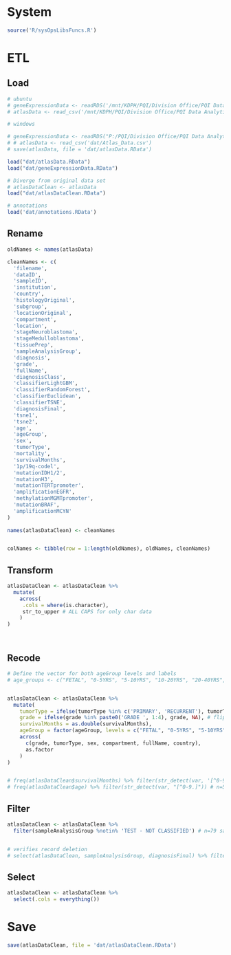 
# System

```r

source('R/sysOpsLibsFuncs.R')


```

# ETL

## Load

```r

# ubuntu
# geneExpressionData <- readRDS('/mnt/KDPH/PQI/Division Office/PQI Data Analytics/BrainTumorAtlas-main/Gene Expression Data/ExpData.rds')
# atlasData <- read_csv('/mnt/KDPH/PQI/Division Office/PQI Data Analytics/BrainTumorAtlas-main/Atlas_Data.csv')

# windows

# geneExpressionData <- readRDS("P:/PQI/Division Office/PQI Data Analytics/BrainTumorAtlas-main/Gene Expression Data/ExpData.rds")
# # atlasData <- read_csv('dat/Atlas_Data.csv')
# save(atlasData, file = 'dat/atlasData.RData')

load("dat/atlasData.RData")
load("dat/geneExpressionData.RData")

# Diverge from original data set
# atlasDataClean <- atlasData
load("dat/atlasDataClean.RData")

# annotations
load('dat/annotations.RData')
```




## Rename

```r

oldNames <- names(atlasData)

cleanNames <- c(
  'filename',
  'dataID',
  'sampleID',
  'institution',
  'country',
  'histologyOriginal',
  'subgroup',
  'locationOriginal',
  'compartment',
  'location',
  'stageNeuroblastoma',
  'stageMedulloblastoma',
  'tissuePrep',
  'sampleAnalysisGroup',
  'diagnosis',
  'grade',
  'fullName',
  'diagnosisClass',
  'classifierLightGBM',
  'classifierRandomForest',
  'classifierEuclidean',
  'classifierTSNE',
  'diagnosisFinal',
  'tsne1',
  'tsne2',
  'age',
  'ageGroup',
  'sex',
  'tumorType',
  'mortality',
  'survivalMonths',
  '1p/19q-codel',
  'mutationIDH1/2',
  'mutationH3',
  'mutationTERTpromoter',
  'amplificationEGFR',
  'methylationMGMTpromoter',
  'mutationBRAF',
  'amplificationMCYN'
)
  
names(atlasDataClean) <- cleanNames


colNames <- tibble(row = 1:length(oldNames), oldNames, cleanNames)


```

## Transform

```r



atlasDataClean <- atlasDataClean %>%
  mutate(
    across( 
     .cols = where(is.character),
     str_to_upper # ALL CAPS for only char data
    )
)




```

## Recode

```r

# Define the vector for both ageGroup levels and labels
# age_groups <- c("FETAL", "0-5YRS", "5-10YRS", "10-20YRS", "20-40YRS", "40-60YRS", "60-80YRS", "80+YRS")


atlasDataClean <- atlasDataClean %>%
  mutate(
    tumorType = ifelse(tumorType %in% c('PRIMARY', 'RECURRENT'), tumorType, NA), # flip n=19 to NA because inexclusive
    grade = ifelse(grade %in% paste0('GRADE ', 1:4), grade, NA), # flip n=11 to NA because inexclusive
    survivalMonths = as.double(survivalMonths),
    ageGroup = factor(ageGroup, levels = c("FETAL", "0-5YRS", "5-10YRS", "10-20YRS", "20-40YRS", "40-60YRS", "60-80YRS", "80+YRS")),
    across(
      c(grade, tumorType, sex, compartment, fullName, country),
      as.factor
    )
)


# freq(atlasDataClean$survivalMonths) %>% filter(str_detect(var, '[^0-9.]')) # n=104 # not a digit, not a period
# freq(atlasDataClean$age) %>% filter(str_detect(var, "[^0-9.]")) # n=590 # not a digit, not a period

```


## Filter

```r

atlasDataClean <- atlasDataClean %>% 
  filter(sampleAnalysisGroup %notin% 'TEST - NOT CLASSIFIED') # n=79 samples unable to assign a confident final diagnosis


# verifies record deletion
# select(atlasDataClean, sampleAnalysisGroup, diagnosisFinal) %>% filter(sampleAnalysisGroup == 'TEST - NOT CLASSIFIED') %>% view

```


## Select

```r

atlasDataClean <- atlasDataClean %>% 
  select(.cols = everything())


```


# Save

```r


save(atlasDataClean, file = 'dat/atlasDataClean.RData')

```



